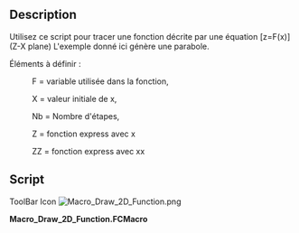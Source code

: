 <languages/>
{{Macro/fr
|Name=Draw 2D Function
|Icon=Macro_Draw_2D_Function.png
|Description=Trace une fonction décrite par une équation [z=F(x)] (Z-X plan)
|Author=Inconnu
|Version=1.0
|Date=2011-08-01
|FCVersion=Toutes
|Download=[https://wiki.freecad.org/images/3/36/Macro_Draw_2D_Function.png Icône pour votre barre d'outils]
}}

==Description==
Utilisez ce script pour tracer une fonction décrite par une équation [z=F(x)] (Z-X plane) L'exemple donné ici génère une parabole.

Éléments à définir :

:F = variable utilisée dans la fonction,

:X = valeur initiale de x,

:Nb = Nombre d'étapes,

:Z = fonction express avec x

:ZZ = fonction express avec xx

==Script==

ToolBar Icon [[Image:Macro_Draw_2D_Function.png]]

'''Macro_Draw_2D_Function.FCMacro'''

{{MacroCode|code=

# F = variable used in the function,
# X = initial value of x,
# Nb = Number of step,
# Z = function express with x
# ZZ = function express with xx

import FreeCAD, FreeCADGui, Part
import math
F=800
X=-500
Nb=10
Step=1000/Nb
Y=0
for I in range(Nb):
	XX=X+Step 
 	Z=X*X/(4*F)
 	ZZ=XX*XX/(4*F)
 	if I==0:
 		print( "Le test est vrai !")
 		nomme=Part.makeLine((X,Y,Z),(XX,Y,ZZ))
 		WWire=Part.Wire([nomme])
 	else :
 		print( "Le test est 2 !")
 		nomme=Part.makeLine((X,Y,Z),(XX,Y,ZZ))		
 		WWire=Part.Wire([WWire,nomme])
 	X=XX 
 
Part.show(WWire)

}}